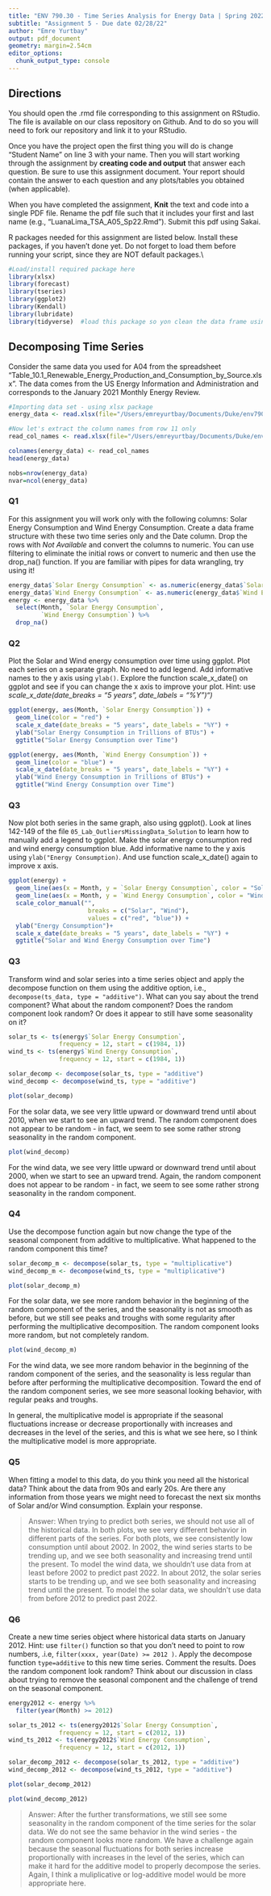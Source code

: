 ```yaml
---
title: "ENV 790.30 - Time Series Analysis for Energy Data | Spring 2022"
subtitle: "Assignment 5 - Due date 02/28/22"
author: "Emre Yurtbay"
output: pdf_document
geometry: margin=2.54cm
editor_options: 
  chunk_output_type: console
---
```


## Directions

You should open the .rmd file corresponding to this assignment on RStudio. The file is available on our class repository on Github. And to do so you will need to fork our repository and link it to your RStudio.

Once you have the project open the first thing you will do is change "Student Name" on line 3 with your name. Then you will start working through the assignment by **creating code and output** that answer each question. Be sure to use this assignment document. Your report should contain the answer to each question and any plots/tables you obtained (when applicable).

When you have completed the assignment, **Knit** the text and code into a single PDF file. Rename the pdf file such that it includes your first and last name (e.g., "LuanaLima_TSA_A05_Sp22.Rmd"). Submit this pdf using Sakai.

R packages needed for this assignment are listed below. Install these packages, if you haven't done yet. Do not forget to load them before running your script, since they are NOT default packages.\\

```r
#Load/install required package here
library(xlsx)
library(forecast)
library(tseries)
library(ggplot2)
library(Kendall)
library(lubridate)
library(tidyverse)  #load this package so yon clean the data frame using pipes


```

## Decomposing Time Series

Consider the same data you used for A04 from the spreadsheet "Table_10.1_Renewable_Energy_Production_and_Consumption_by_Source.xlsx". The data comes from the US Energy Information and Administration and corresponds to the January 2021 Monthly Energy Review.

```r
#Importing data set - using xlsx package
energy_data <- read.xlsx(file="/Users/emreyurtbay/Documents/Duke/env790/ENV790_TimeSeriesAnalysis_Sp2022/Data/Table_10.1_Renewable_Energy_Production_and_Consumption_by_Source.xlsx",header=FALSE,startRow = 13,sheetIndex=1) #startRow is equivalent to skip on read.table

#Now let's extract the column names from row 11 only
read_col_names <- read.xlsx(file="/Users/emreyurtbay/Documents/Duke/env790/ENV790_TimeSeriesAnalysis_Sp2022/Data/Table_10.1_Renewable_Energy_Production_and_Consumption_by_Source.xlsx",header=FALSE,startRow = 11,endRow=11,sheetIndex=1)

colnames(energy_data) <- read_col_names
head(energy_data)

nobs=nrow(energy_data)
nvar=ncol(energy_data)

```

### Q1

For this assignment you will work only with the following columns: Solar Energy Consumption and Wind Energy Consumption. Create a data frame structure with these two time series only and the Date column. Drop the rows with *Not Available* and convert the columns to numeric. You can use filtering to eliminate the initial rows or convert to numeric and then use the drop_na() function. If you are familiar with pipes for data wrangling, try using it!

```r
energy_data$`Solar Energy Consumption` <- as.numeric(energy_data$`Solar Energy Consumption`)
energy_data$`Wind Energy Consumption` <- as.numeric(energy_data$`Wind Energy Consumption`)
energy <- energy_data %>%
  select(Month, `Solar Energy Consumption`, 
         `Wind Energy Consumption`) %>% 
  drop_na()
```

### Q2

Plot the Solar and Wind energy consumption over time using ggplot. Plot each series on a separate graph. No need to add legend. Add informative names to the y axis using `ylab()`. Explore the function scale_x\_date() on ggplot and see if you can change the x axis to improve your plot. Hint: use *scale_x\_date(date_breaks = "5 years", date_labels = "%Y")")*

```r
ggplot(energy, aes(Month, `Solar Energy Consumption`)) + 
  geom_line(color = "red") + 
  scale_x_date(date_breaks = "5 years", date_labels = "%Y") + 
  ylab("Solar Energy Consumption in Trillions of BTUs") + 
  ggtitle("Solar Energy Consumption over Time")
```

```r
ggplot(energy, aes(Month, `Wind Energy Consumption`)) + 
  geom_line(color = "blue") + 
  scale_x_date(date_breaks = "5 years", date_labels = "%Y") + 
  ylab("Wind Energy Consumption in Trillions of BTUs") + 
  ggtitle("Wind Energy Consumption over Time")
```

### Q3

Now plot both series in the same graph, also using ggplot(). Look at lines 142-149 of the file `05_Lab_OutliersMissingData_Solution` to learn how to manually add a legend to ggplot. Make the solar energy consumption red and wind energy consumption blue. Add informative name to the y axis using `ylab("Energy Consumption)`. And use function scale_x\_date() again to improve x axis.

```r
ggplot(energy) + 
  geom_line(aes(x = Month, y = `Solar Energy Consumption`, color = "Solar")) + 
  geom_line(aes(x = Month, y = `Wind Energy Consumption`, color = "Wind")) +
  scale_color_manual("", 
                      breaks = c("Solar", "Wind"),
                      values = c("red", "blue")) + 
  ylab("Energy Consumption")+
  scale_x_date(date_breaks = "5 years", date_labels = "%Y") + 
  ggtitle("Solar and Wind Energy Consumption over Time")
```


### Q3

Transform wind and solar series into a time series object and apply the decompose function on them using the additive option, i.e., `decompose(ts_data, type = "additive")`. What can you say about the trend component? What about the random component? Does the random component look random? Or does it appear to still have some seasonality on it?

```r
solar_ts <- ts(energy$`Solar Energy Consumption`, 
              frequency = 12, start = c(1984, 1))
wind_ts <- ts(energy$`Wind Energy Consumption`, 
              frequency = 12, start = c(1984, 1))
```

```r
solar_decomp <- decompose(solar_ts, type = "additive")
wind_decomp <- decompose(wind_ts, type = "additive")
```

```r
plot(solar_decomp)
```

For the solar data, we see very little upward or downward trend until about 
2010, when we start to see an upward trend. The random component does not 
appear to be random - in fact, we seem to see some rather strong seasonality 
in the random component.

```r
plot(wind_decomp)
```

For the wind data, we see very little upward or downward trend until about 
2000, when we start to see an upward trend. Again, the random component does not 
appear to be random - in fact, we seem to see some rather strong seasonality 
in the random component.

### Q4

Use the decompose function again but now change the type of the seasonal component from additive to multiplicative. What happened to the random component this time?

```r
solar_decomp_m <- decompose(solar_ts, type = "multiplicative")
wind_decomp_m <- decompose(wind_ts, type = "multiplicative")
```

```r
plot(solar_decomp_m)
```

For the solar data, we see more random behavior in the beginning of the random component
of the series, and the seasonality is not as smooth as before, but we still see 
peaks and troughs with some regularity after 
performing the multiplicative decomposition. The random component 
looks more random, but not completely random.

```r
plot(wind_decomp_m)
```

For the wind data, we see more random behavior in the beginning of the random component
of the series, and the seasonality is less regular 
than before after performing the multiplicative
decomposition. Toward the end of the random component series, we see more 
seasonal looking behavior, with regular peaks and troughs.

In general, the multiplicative model is appropriate if the seasonal fluctuations increase or decrease proportionally with increases and decreases in the level of the series, and this is what we see here, so I think the multiplicative model is more appropriate.

### Q5

When fitting a model to this data, do you think you need all the historical data? Think about the data from 90s and early 20s. Are there any information from those years we might need to forecast the next six months of Solar and/or Wind consumption. Explain your response.

> Answer: When trying to predict both series, we should not use all of the historical 
data. In both plots, we see very different behavior in different parts 
of the series. For both plots, we see consistently low consumption until about 
2002. In 2002, the wind series starts to be trending up, and we see both 
seasonality and increasing trend until the present. To model the wind data, 
we shouldn't use data from at least before 2002 to predict past 2022.
In about 2012, the solar series starts to be trending up, and we see both 
seasonality and increasing trend until the present. To model the solar data, 
we shouldn't use data from before 2012 to predict past 2022.

### Q6

Create a new time series object where historical data starts on January 2012. Hint: use `filter()` function so that you don't need to point to row numbers, .i.e, `filter(xxxx, year(Date) >= 2012 )`. Apply the decompose function `type=additive` to this new time series. Comment the results. Does the random component look random? Think about our discussion in class about trying to remove the seasonal component and the challenge of trend on the seasonal component.

```r
energy2012 <- energy %>% 
  filter(year(Month) >= 2012)
```

```r
solar_ts_2012 <- ts(energy2012$`Solar Energy Consumption`, 
              frequency = 12, start = c(2012, 1))
wind_ts_2012 <- ts(energy2012$`Wind Energy Consumption`, 
              frequency = 12, start = c(2012, 1))
```

```r
solar_decomp_2012 <- decompose(solar_ts_2012, type = "additive")
wind_decomp_2012 <- decompose(wind_ts_2012, type = "additive")
```

```r
plot(solar_decomp_2012)
```

```r
plot(wind_decomp_2012)
```

> Answer: After the further transformations, we still see some seasonality in 
the random component of the time series for the solar data. We do not see the 
same behavior in the wind series - the random component looks more random. We 
have a challenge again because the seasonal fluctuations for both series increase   proportionally with increases in the level of the series, which can make it hard
for the additive model to properly decompose the series. Again, I think a 
muliplicative or log-additive model would be more appropriate here.



